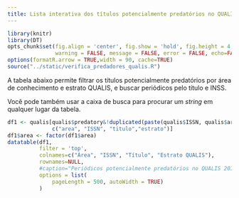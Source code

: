 ```yaml
---
title: Lista interativa dos títulos potencialmente predatórios no QUALIS
---
```


```r
library(knitr)
library(DT)
opts_chunk$set(fig.align = 'center', fig.show = 'hold', fig.height = 4,
               warning = FALSE, message = FALSE, error = FALSE, echo=FALSE)
options(formatR.arrow = TRUE,width = 90, cache=TRUE)
source("../static/verifica_predadores_qualis.R")
```

A tabela abaixo permite filtrar os títulos potencialmente predatórios
por área de conhecimento e estrato QUALIS,
e buscar periódicos pelo título e INSS.

Você pode também usar a caixa de busca para procurar um *string* em
qualquer lugar da tabela.


```r
df1 <- qualis[qualis$predatory&!duplicated(paste(qualis$ISSN, qualis$area)),
              c("area", "ISSN", "titulo","estrato")]
df1$area <- factor(df1$area)
datatable(df1,
          filter = 'top',
          colnames=c("Área", "ISSN", "Título", "Estrato QUALIS"),
          rownames=NULL,
          #caption="Periódicos potencialmente predatórios no QUALIS 2013-2016, por área de conhecimento e estrato de classificação",
          options = list(
              pageLength = 500, autoWidth = TRUE)
          )
```
